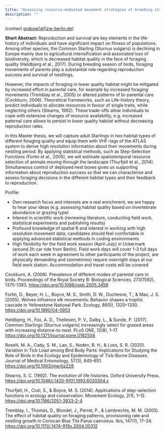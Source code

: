 ```yaml
---
title: "Assessing resource-mediated movement strategies of breeding starlings"
description: ""
---
```


(contact <a href="mailto:grabow@izw-berlin.de">grabow[at]izw-berlin.de</a>)

**Short Abstract:** 
Reproduction and survival are key elements in the life-history of individuals and have significant impact on fitness of populations. Among other species, the Common Starling (Sturnus vulgaris) is declining in Europe mainly due to agricultural intensification and associated loss of biodiversity, which is decreased habitat quality in the face of foraging quality (Heldbjerg et al., 2017). During breeding season of birds, foraging movements of parents play a substantial role regarding reproduction success and survival of nestlings.

However, the impacts of foraging in lower quality habitat might be mitigated by increased effort in parental care, for example by increased foraging movements (Tremblay et al., 2005) or altered patterns of bi-parental care (Cockburn, 2006). Theoretical frameworks, such as Life-history theory, predict individuals to allocate resources in favour of single traits, while neglecting others (Stearns, 1992). These trade-offs allow individuals to cope with extensive changes of resource availability, e.g. increased paternal care allows to persist in lower quality habitat without decreasing reproduction rates.

In this Master thesis, we will capture adult Starlings in two habitat types of different foraging quality and equip them with VHF-tags of the ATLAS system to derive high resolution information about their movements during nestling period. By applying statistical methods, such as Step-Selection Functions (Fortin et al., 2005), we will estimate spatiotemporal resource selection of animals moving through the landscape (Thurfjell et al., 2014). Simultaneous control of deployed nest boxes gives us supporting information about reproduction success so that we can characterize and assess foraging decisions in the different habitat types and their feedback to reproduction.

Profile:

- Own research focus and interests are a real enrichment, we are happy to hear your ideas (e.g. assessing habitat quality based on invertebrate abundance or grazing type)
- Interest in scientific work (reviewing literature, conducting field work, statistical experiments and publishing results)
- Profound knowledge of spatial R and interest in working with high resolution movement data; candidates should feel comfortable in applying advanced statistical methods in coding environments
- High flexibility for the field work season (April-July) in Uckermark (around 2h car ride from Berlin). Field work days will cover 1-3 full days of work each week in agreement to other participants of the project, are physically demanding and (sometimes) require overnight stays at our field work station. Accommodation and travel costs will be covered

Cockburn, A. (2006). Prevalence of different modes of parental care in birds. Proceedings of the Royal Society B: Biological Sciences, 273(1592), 1375–1383. [https://doi.org/10.1098/rspb.2005.3458](https://doi.org/10.1098/rspb.2005.3458)

Fortin, D., Beyer, H. L., Boyce, M. S., Smith, D. W., Duchesne, T., & Mao, J. S. (2005). Wolves influence elk movements: Behavior shapes a trophic cascade in Yellowstone National Park. Ecology, 86(5), 1320–1330. [https://doi.org/10.1890/04-0953](https://doi.org/10.1890/04-0953)

Heldbjerg, H., Fox, A. D., Thellesen, P. V., Dalby, L., & Sunde, P. (2017). Common Starlings (Sturnus vulgaris) increasingly select for grazed areas with increasing distance-to-nest. PLoS ONE, 12(8), 1–17. [https://doi.org/10.1371/journal.pone.0182504](https://doi.org/10.1371/journal.pone.0182504)

Roselli, M. A., Cady, S. M., Lao, S., Noden, B. H., & Loss, S. R. (2020). Variation in Tick Load among Bird Body Parts: Implications for Studying the Role of Birds in the Ecology and Epidemiology of Tick-Borne Diseases. Journal of Medical Entomology, 57(3), 845–851. [https://doi.org/10.1093/jme/tjz228](https://doi.org/10.1093/jme/tjz228)

Stearns, S. C. (1992). The evolution of life histories. Oxford University Press. [https://doi.org/10.1046/j.1420-9101.1993.6020304.x](https://doi.org/10.1046/j.1420-9101.1993.6020304.x)

Thurfjell, H., Ciuti, S., & Boyce, M. S. (2014). Applications of step-selection functions in ecology and conservation. Movement Ecology, 2(1), 1–12. [https://doi.org/10.1186/2051-3933-2-4](https://doi.org/10.1186/2051-3933-2-4)

Tremblay, I., Thomas, D., Blondel, J., Perret, P., & Lambrechts, M. M. (2005). The effect of habitat quality on foraging patterns, provisioning rate and nestling growth in Corsican Blue Tits Parus caeruleus. Ibis, 147(1), 17–24. [https://doi.org/10.1111/j.1474-919x.2004.00312](https://doi.org/10.1111/j.1474-919x.2004.00312)

